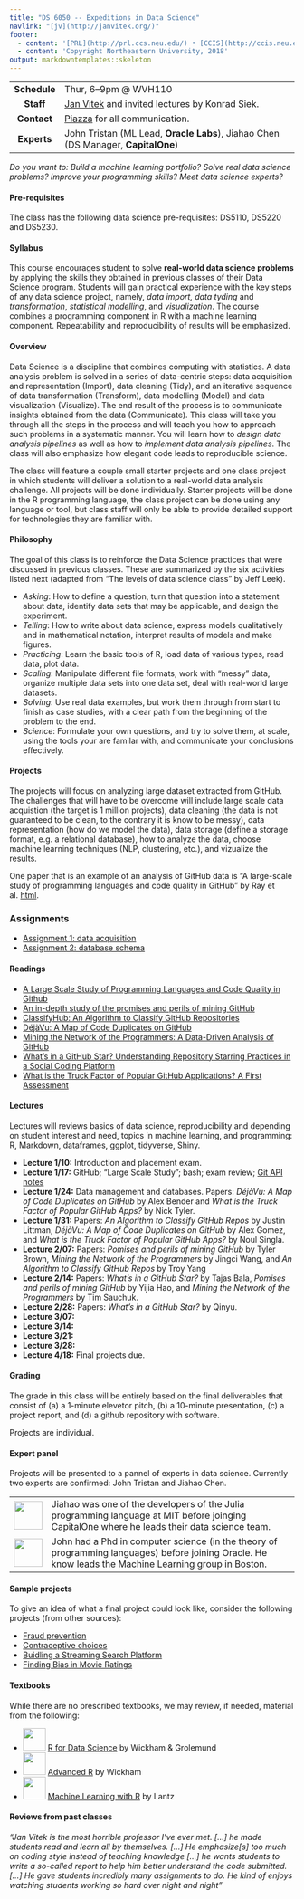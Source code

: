 ```yaml
---
title: "DS 6050 -- Expeditions in Data Science"
navlink: "[jv](http://janvitek.org/)"
footer:
  - content: '[PRL](http://prl.ccs.neu.edu/) • [CCIS](http://ccis.neu.edu/)<br/>'
  - content: 'Copyright Northeastern University, 2018'
output: markdowntemplates::skeleton
---
```


--------------   --------------------------------------
 **Schedule**    Thur, 6--9pm @ WVH110
    **Staff**    [Jan Vitek](http://janvitek.org) and invited lectures by Konrad Siek.
  **Contact**    [Piazza](https://piazza.com/class/jnm6laxpxlq3yq) for all communication.
  **Experts**    John Tristan (ML Lead, **Oracle Labs**),  Jiahao Chen (DS Manager, **CapitalOne**) 
  ------------   --------------------------------------

_Do you want to:_ _Build a machine learning portfolio?_  _Solve real data science problems?_  _Improve your programming skills?_ _Meet data science experts?_


#### Pre-requisites 

The class has the following data science pre-requisites:  DS5110, DS5220 and DS5230.


#### Syllabus

This course encourages student to solve **real-world data science problems** by applying the skills they obtained in previous classes of their Data Science program.  Students will gain practical experience with the key steps of any data science project, namely, _data import, data tyding_ and _transformation_, _statistical modelling_, and _visualization_.  The course combines a programming component in R with a machine learning component. Repeatability and reproducibility of results will be emphasized.

#### Overview

Data Science is a discipline that combines computing with statistics. A data analysis problem is solved in a series of data-centric steps: data acquisition and representation (Import), data cleaning (Tidy), and an iterative sequence of data transformation (Transform), data modelling (Model) and data visualization (Visualize).  The end result of the process is to communicate insights obtained from the data (Communicate). This class will take you through all the steps in the process and will teach you how to approach such problems in a systematic manner. You will learn how to _design data analysis pipelines_ as well as how to _implement data analysis pipelines_. The class will also emphasize how elegant code leads to reproducible science.

The class will feature a couple small starter projects and one class project in which students will deliver a solution to a real-world data analysis challenge.  All projects will be done individually.  Starter projects will be done in the R programming language, the class project can be done using any language or tool, but class staff will only be able to provide detailed support for technologies they are familiar with.

#### Philosophy

The goal of this class is to reinforce the Data Science practices that were discussed in previous classes. These are summarized by the six activities listed next (adapted from "The levels of data science class" by Jeff Leek).

   * _Asking_: How to define a question, turn that question into a statement about data, identify data sets that may be applicable, and design the experiment.
   * _Telling_: How to write about data science, express models qualitatively and in mathematical notation, interpret results of models and make figures.
   * _Practicing_: Learn the basic tools of R, load data of various types, read data, plot data.
   * _Scaling_: Manipulate different file formats, work with "messy" data, organize multiple data sets into one data set, deal with real-world large datasets.
   * _Solving_: Use real data examples, but work them through from start to finish as case studies, with a clear path from the beginning of the problem to the end.
   * _Science_: Formulate your own questions, and try to solve them, at scale, using the tools your are familar with, and communicate your conclusions effectively. 

#### Projects

The projects will focus on analyzing large dataset extracted from GitHub. The challenges that will have to be overcome will include large scale data acquistion (the target is 1 million projects), data cleaning (the data is not guaranteed to be clean, to the contrary it is know to be messy), data representation (how do we model the data), data storage (define a storage format, e.g. a relational database), how to analyze the data, choose machine learning techniques (NLP, clustering, etc.), and vizualize the results.  

One paper that is an example of an analysis of GitHub data is "A large-scale study of programming languages and code quality in GitHub" by Ray et al. [html](https://cacm.acm.org/magazines/2017/10/221326-a-large-scale-study-of-programming-languages-and-code-quality-in-github/abstract).  

### Assignments

 * [Assignment 1: data acquisition](a1.html)
 * [Assignment 2: database schema](a2.html)
 
#### Readings

 * [A Large Scale Study of Programming Languages and Code Quality in Github](Ps/FSE2014.pdf)
 * [An in-depth study of the promises and perils of mining GitHub](Ps/perils.pdf)
 * [ClassifyHub: An Algorithm to Classify GitHub Repositories](Ps/classifyhub.pdf)
 * [DéjàVu: A Map of Code Duplicates on GitHub](Ps/oopsla17b.pdf)
 * [Mining the Network of the Programmers: A Data-Driven Analysis of GitHub](Ps/network.pdf)
 * [What’s in a GitHub Star? Understanding Repository Starring Practices in a Social Coding Platform](Ps/star.pdf)
 * [What is the Truck Factor of Popular GitHub Applications? A First Assessment](Ps/truck.pdf)

#### Lectures

Lectures will reviews basics of data science, reproducibility and depending on student interest and need, topics in machine learning, and programming: R, Markdown, dataframes, ggplot, tidyverse, Shiny.

 + **Lecture 1/10:** Introduction and placement exam.
 + **Lecture 1/17:** GitHub; "Large Scale Study"; bash; exam review; [Git API notes](github_download.html)
 + **Lecture 1/24:** Data management and databases. Papers: _DéjàVu: A Map of Code Duplicates on GitHub_ by Alex Bender and _What is the Truck Factor of Popular GitHub Apps?_ by Nick Tyler.
 + **Lecture 1/31:**   Papers: _An Algorithm to Classify GitHub Repos_ by Justin Littman, _DéjàVu: A Map of Code Duplicates on GitHub_ by Alex Gomez, and _What is the Truck Factor of Popular GitHub Apps?_ by Noul Singla.
 + **Lecture 2/07:** Papers:  _Pomises and perils of mining GitHub_ by Tyler Brown, _Mining the Network of the Programmers_ by Jingci Wang, and _An Algorithm to Classify GitHub Repos_ by Troy Yang
 + **Lecture 2/14:** Papers:  _What’s in a GitHub Star?_ by Tajas Bala, _Pomises and perils of mining GitHub_ by Yijia Hao, and _Mining the Network of the Programmers_ by Tim Sauchuk.
 + **Lecture 2/28:** Papers: _What’s in a GitHub Star?_ by Qinyu.
 + **Lecture 3/07:**
 + **Lecture 3/14:**
 + **Lecture 3/21:**
 + **Lecture 3/28:**
 + **Lecture 4/18:** Final projects due.

#### Grading

The grade in this class will be entirely based on the final deliverables that consist of (a) a 1-minute elevetor pitch, (b) a 10-minute presentation, (c) a project report, and (d) a github repository with software.

Projects are individual.

#### Expert panel

Projects will be presented to a pannel of experts in data science. Currently two experts are confirmed: John Tristan and Jiahao Chen.

------------------------------------    ------------------------
![](Figs/chen.jpg){height=50px}         Jiahao was one of the developers of the Julia programming language at MIT before joinging CapitalOne where he leads their data science team.
![](Figs/trsitan.jpg){height=50px}      John had a Phd in computer science (in the theory of programming languages) before joining Oracle. He know leads the Machine Learning group in Boston.
------------------------------------    ---------------------------
 
 
#### Sample projects

To give an idea of what a final project could look like, consider the following projects (from other sources):

 * [Fraud prevention](https://blog.insightdatascience.com/fraud-prevention-in-peer-to-peer-p2p-transaction-networks-using-neural-nets-a-node-embedding-b14a99f8ba30)
 * [Contraceptive choices](https://blog.insightdatascience.com/using-data-science-to-help-women-make-contraceptive-choices-5e9cc4d8aac4)
 * [Buidling a Streaming Search Platform](https://blog.insightdatascience.com/building-a-streaming-search-platform-61a0d5a323a8)
 * [Finding Bias in Movie Ratings](https://mihwa-han.github.io/project2.html)

#### Textbooks

While there are no prescribed textbooks, we may review, if needed, material from the following:

 * ![](Figs/rfds.png){height=40px}  [R for Data Science](http://r4ds.had.co.nz) by Wickham & Grolemund 
 * ![](Figs/ar.jpg){height=40px} [Advanced R](http://adv-r.had.co.nz) by Wickham  
 * ![](Figs/ml.jpg){height=40px} [Machine Learning with R](https://www.amazon.com/Machine-Learning-techniques-predictive-modeling/dp/1784393908/ref=sr_1_3?ie=UTF8&qid=1540326701&sr=8-3&keywords=Machine+Learning+with+R) by Lantz 

####  Reviews from past classes

_"Jan Vitek is the most horrible professor I've ever met. [...] he made students read and learn all by themselves. [...] He emphasize[s] too much on coding style instead of teaching knowledge [...] he wants students to write a so-called report to help him better understand the code submitted. [...] He gave students incredibly many assignments to do. He kind of enjoys watching students working so hard  over night and night"_
